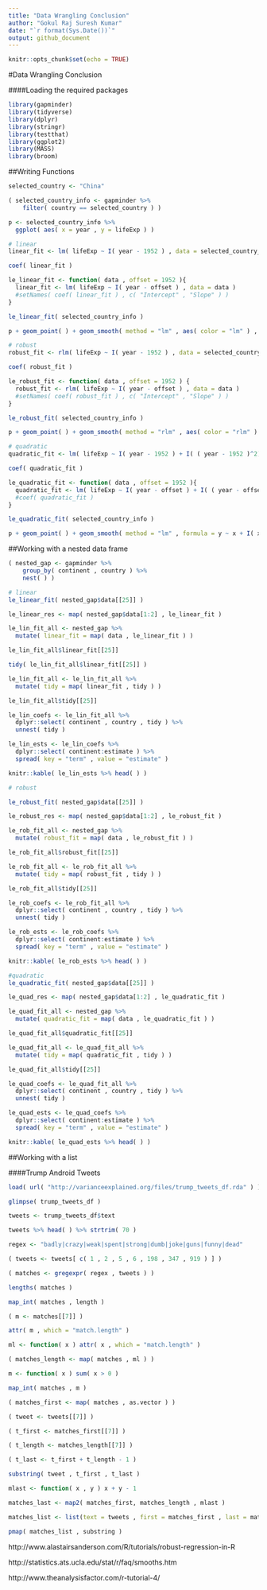 ```yaml
---
title: "Data Wrangling Conclusion"
author: "Gokul Raj Suresh Kumar"
date: "`r format(Sys.Date())`"
output: github_document
---
```


```r
knitr::opts_chunk$set(echo = TRUE)
```

#Data Wrangling Conclusion

####Loading the required packages

```r
library(gapminder)
library(tidyverse)
library(dplyr)
library(stringr)
library(testthat)
library(ggplot2)
library(MASS)
library(broom)
```


##Writing Functions

```r
selected_country <- "China"

( selected_country_info <- gapminder %>% 
    filter( country == selected_country ) )

p <- selected_country_info %>% 
  ggplot( aes( x = year , y = lifeExp ) )

# linear
linear_fit <- lm( lifeExp ~ I( year - 1952 ) , data = selected_country_info )

coef( linear_fit )

le_linear_fit <- function( data , offset = 1952 ){
  linear_fit <- lm( lifeExp ~ I( year - offset ) , data = data )
  #setNames( coef( linear_fit ) , c( "Intercept" , "Slope" ) )
}

le_linear_fit( selected_country_info )

p + geom_point( ) + geom_smooth( method = "lm" , aes( color = "lm" ) , lwd = 0.5 )

# robust 
robust_fit <- rlm( lifeExp ~ I( year - 1952 ) , data = selected_country_info )

coef( robust_fit )

le_robust_fit <- function( data , offset = 1952 ) {
  robust_fit <- rlm( lifeExp ~ I( year - offset ) , data = data )
  #setNames( coef( robust_fit ) , c( "Intercept" , "Slope" ) )
}

le_robust_fit( selected_country_info )

p + geom_point( ) + geom_smooth( method = "rlm" , aes( color = "rlm" ) , lwd = 0.5 )

# quadratic
quadratic_fit <- lm( lifeExp ~ I( year - 1952 ) + I( ( year - 1952 )^2) , data = selected_country_info )

coef( quadratic_fit )

le_quadratic_fit <- function( data , offset = 1952 ){
  quadratic_fit <- lm( lifeExp ~ I( year - offset ) + I( ( year - offset )^2) , data = data )
  #coef( quadratic_fit )
}

le_quadratic_fit( selected_country_info )

p + geom_point( ) + geom_smooth( method = "lm" , formula = y ~ x + I( x^2 ) , aes( color = "lm" ) , lwd = 0.5 )
``` 

##Working with a nested data frame

```r
( nested_gap <- gapminder %>% 
    group_by( continent , country ) %>% 
    nest( ) )

# linear
le_linear_fit( nested_gap$data[[25]] )

le_linear_res <- map( nested_gap$data[1:2] , le_linear_fit )

le_lin_fit_all <- nested_gap %>% 
  mutate( linear_fit = map( data , le_linear_fit ) )

le_lin_fit_all$linear_fit[[25]]

tidy( le_lin_fit_all$linear_fit[[25]] )

le_lin_fit_all <- le_lin_fit_all %>% 
  mutate( tidy = map( linear_fit , tidy ) )

le_lin_fit_all$tidy[[25]]

le_lin_coefs <- le_lin_fit_all %>% 
  dplyr::select( continent , country , tidy ) %>% 
  unnest( tidy )

le_lin_ests <- le_lin_coefs %>% 
  dplyr::select( continent:estimate ) %>% 
  spread( key = "term" , value = "estimate" )

knitr::kable( le_lin_ests %>% head( ) )

# robust

le_robust_fit( nested_gap$data[[25]] )

le_robust_res <- map( nested_gap$data[1:2] , le_robust_fit )

le_rob_fit_all <- nested_gap %>% 
  mutate( robust_fit = map( data , le_robust_fit ) )

le_rob_fit_all$robust_fit[[25]]

le_rob_fit_all <- le_rob_fit_all %>% 
  mutate( tidy = map( robust_fit , tidy ) )

le_rob_fit_all$tidy[[25]]

le_rob_coefs <- le_rob_fit_all %>% 
  dplyr::select( continent , country , tidy ) %>% 
  unnest( tidy )

le_rob_ests <- le_rob_coefs %>% 
  dplyr::select( continent:estimate ) %>% 
  spread( key = "term" , value = "estimate" )

knitr::kable( le_rob_ests %>% head( ) )

#quadratic
le_quadratic_fit( nested_gap$data[[25]] )

le_quad_res <- map( nested_gap$data[1:2] , le_quadratic_fit )

le_quad_fit_all <- nested_gap %>% 
  mutate( quadratic_fit = map( data , le_quadratic_fit ) )

le_quad_fit_all$quadratic_fit[[25]]

le_quad_fit_all <- le_quad_fit_all %>% 
  mutate( tidy = map( quadratic_fit , tidy ) )

le_quad_fit_all$tidy[[25]]

le_quad_coefs <- le_quad_fit_all %>% 
  dplyr::select( continent , country , tidy ) %>% 
  unnest( tidy )

le_quad_ests <- le_quad_coefs %>% 
  dplyr::select( continent:estimate ) %>% 
  spread( key = "term" , value = "estimate" )

knitr::kable( le_quad_ests %>% head( ) )
```

##Working with a list

####Trump Android Tweets

```r
load( url( "http://varianceexplained.org/files/trump_tweets_df.rda" ) )

glimpse( trump_tweets_df )

tweets <- trump_tweets_df$text

tweets %>% head( ) %>% strtrim( 70 )

regex <- "badly|crazy|weak|spent|strong|dumb|joke|guns|funny|dead"

( tweets <- tweets[ c( 1 , 2 , 5 , 6 , 198 , 347 , 919 ) ] )

( matches <- gregexpr( regex , tweets ) )

lengths( matches )

map_int( matches , length )

( m <- matches[[7]] )

attr( m , which = "match.length" )

ml <- function( x ) attr( x , which = "match.length" )

( matches_length <- map( matches , ml ) )

m <- function( x ) sum( x > 0 )

map_int( matches , m )

( matches_first <- map( matches , as.vector ) )

( tweet <- tweets[[7]] )

( t_first <- matches_first[[7]] )

( t_length <- matches_length[[7]] )

( t_last <- t_first + t_length - 1 ) 

substring( tweet , t_first , t_last )

mlast <- function( x , y ) x + y - 1

matches_last <- map2( matches_first, matches_length , mlast )

matches_list <- list(text = tweets , first = matches_first , last = matches_last)

pmap( matches_list , substring )
```






http://www.alastairsanderson.com/R/tutorials/robust-regression-in-R

http://statistics.ats.ucla.edu/stat/r/faq/smooths.htm

http://www.theanalysisfactor.com/r-tutorial-4/



